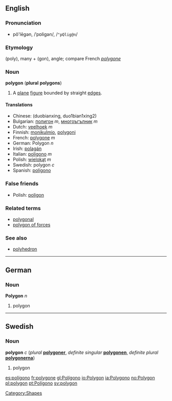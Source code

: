 ==English==
===Pronunciation===
*pŏ'lēgən, /ˈpɒliɡən/, /<tt>"pQlig@n</tt>/

===Etymology===
{{Gr.}} ''[[]]''<!--provide the Greek here--> (poly), many + ''[[]]''<!--Greek please--> (gon), angle; compare French ''[[polygone]]''

===Noun===
'''polygon''' ('''plural''' '''polygons''')

#{{geometry}} A [[plane]] [[figure]] bounded by straight [[edge]]s.

====Translations====
*Chinese: (duobianxing, duo1bian1xing2)
*Bulgarian: [[полигон]] ''m'', [[многоъгълник]] ''m''
*Dutch: [[veelhoek]] ''m''
*Finnish: [[monikulmio]], [[polygoni]]
*French: [[polygone]] ''m''
*German: Polygon ''n''
*Irish: [[polagán]]
*Italian: [[poligono]] ''m''
*Polish: [[wielokąt]] ''m''
*Swedish: polygon ''c''
*Spanish: [[polígono]]

===False friends===
*Polish: [[poligon]]

===Related terms===
*[[polygonal]]
*[[polygon of forces]]

===See also===
*[[polyhedron]]

----
==German==
===Noun===
'''Polygon''' ''n''

#polygon

----
==Swedish==
===Noun===
'''polygon''' ''c'' (''plural'' '''[[polygoner]]''', ''definite singular'' '''[[polygonen]]''', ''definite plural'' '''[[polygonerna]]''')

#polygon

[[Category:Shapes]]

[[es:polígono]]
[[fr:polygone]]
[[gl:Polígono]]
[[io:Polygon]]
[[ia:Polygono]]
[[no:Polygon]]
[[pl:polygon]]
[[pt:Polígono]]
[[sv:polygon]]